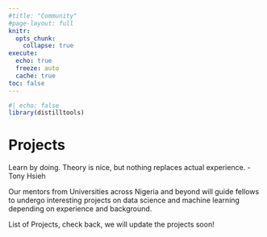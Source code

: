 ```yaml
---
#title: "Community"
#page-layout: full
knitr:
  opts_chunk: 
    collapse: true
execute: 
  echo: true
  freeze: auto
  cache: true  
toc: false
---
```


```r
#| echo: false
library(distilltools)
```

# [Projects]{.third-color}

Learn by doing. Theory is nice, but nothing replaces actual experience. -Tony Hsieh

Our mentors from Universities across Nigeria and beyond will guide fellows to undergo interesting projects on data science and machine learning depending on experience and background.


List of Projects, check back, we will update the projects soon!

